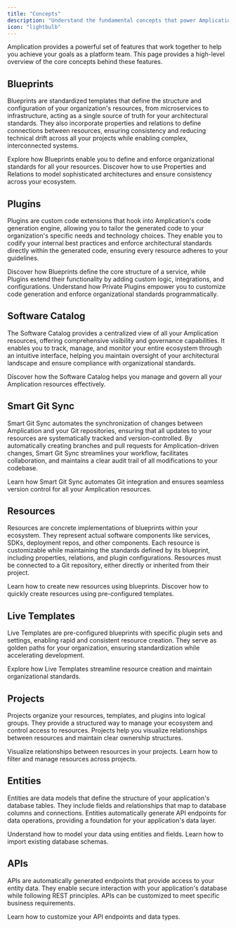```yaml
---
title: "Concepts"
description: "Understand the fundamental concepts that power Amplication to standardize, govern, and automate your software ecosystem."
icon: "lightbulb"
---
```


Amplication provides a powerful set of features that work together to help you achieve your goals as a platform team.
This page provides a high-level overview of the core concepts behind these features.

## Blueprints

Blueprints are standardized templates that define the structure and configuration of your organization's resources, from microservices to infrastructure, acting as a single source of truth for your architectural standards. They also incorporate properties and relations to define connections between resources, ensuring consistency and reducing technical drift across all your projects while enabling complex, interconnected systems.

<CardGroup cols={2}>
  <Card
    title="Learn more about Blueprints"
    href="/day-zero/blueprints"
    icon="diagram-lean-canvas"
  >
    Explore how Blueprints enable you to define and enforce organizational
    standards for all your resources.
  </Card>
  <Card
    title="Learn about Blueprint Properties & Relations"
    href="/day-zero/blueprint-properties-relations"
    icon="diagram-project"
  >
    Discover how to use Properties and Relations to model sophisticated
    architectures and ensure consistency across your ecosystem.
  </Card>
</CardGroup>

## Plugins

Plugins are custom code extensions that hook into Amplication's code generation engine, allowing you to tailor the generated code to your organization's specific needs and technology choices. They enable you to codify your internal best practices and enforce architectural standards directly within the generated code, ensuring every resource adheres to your guidelines.

<CardGroup cols={2}>
  <Card
    title="How Plugins and Blueprints work together"
    href="/day-zero/private-plugins#how-plugins-and-blueprints-work-together"
    icon="diagram-lean-canvas"
  >
    Discover how Blueprints define the core structure of a service, while
    Plugins extend their functionality by adding custom logic, integrations, and
    configurations.
  </Card>
  <Card
    title="Learn more about Private Plugins"
    href="/day-zero/private-plugins"
    icon="plug"
  >
    Understand how Private Plugins empower you to customize code generation and
    enforce organizational standards programmatically.
  </Card>
</CardGroup>

## Software Catalog

The Software Catalog provides a centralized view of all your Amplication resources, offering comprehensive visibility and governance capabilities. It enables you to track, manage, and monitor your entire ecosystem through an intuitive interface, helping you maintain oversight of your architectural landscape and ensure compliance with organizational standards.

<CardGroup cols={1}>
  <Card
    title="Learn more about the Software Catalog"
    href="/day-two/software-catalog"
    icon="book"
  >
    Discover how the Software Catalog helps you manage and govern all your
    Amplication resources effectively.
  </Card>
</CardGroup>

## Smart Git Sync

Smart Git Sync automates the synchronization of changes between Amplication and your Git repositories, ensuring that all updates to your resources are systematically tracked and version-controlled. By automatically creating branches and pull requests for Amplication-driven changes, Smart Git Sync streamlines your workflow, facilitates collaboration, and maintains a clear audit trail of all modifications to your codebase.

<CardGroup cols={1}>
  <Card
    title="Learn more about Smart Git Sync"
    href="/day-zero/smart-git-sync"
    icon="git-alt"
  >
    Learn how Smart Git Sync automates Git integration and ensures seamless
    version control for all your Amplication resources.
  </Card>
</CardGroup>

## Resources

Resources are concrete implementations of blueprints within your ecosystem.
They represent actual software components like services, SDKs, deployment repos, and other components.
Each resource is customizable while maintaining the standards defined by its blueprint, including properties, relations, and plugin configurations. Resources must be connected to a Git repository, either directly or inherited from their project.

<CardGroup cols={2}>
  <Card
    title="Create Resource from Blueprint"
    href="/day-one/create-resource-from-blueprint"
    icon="square-plus"
  >
    Learn how to create new resources using blueprints.
  </Card>
  <Card
    title="Create Resource from Template"
    href="/day-one/create-resource-from-template"
    icon="copy"
  >
    Discover how to quickly create resources using pre-configured templates.
  </Card>
</CardGroup>

## Live Templates

Live Templates are pre-configured blueprints with specific plugin sets and settings, enabling rapid and consistent resource creation. They serve as golden paths for your organization, ensuring standardization while accelerating development.

<CardGroup cols={1}>
  <Card
    title="Learn more about Live Templates"
    href="/day-zero/live-templates"
    icon="wand-magic-sparkles"
  >
    Explore how Live Templates streamline resource creation and maintain
    organizational standards.
  </Card>
</CardGroup>

## Projects

Projects organize your resources, templates, and plugins into logical groups. They provide a structured way to manage your ecosystem and control access to resources. Projects help you visualize relationships between resources and maintain clear ownership structures.

<CardGroup cols={2}>
  <Card
    title="Architecture Graph"
    href="/day-two/architecture-graph"
    icon="diagram-project"
  >
    Visualize relationships between resources in your projects.
  </Card>
  <Card
    title="Software Catalog"
    href="/day-two/software-catalog"
    icon="table-list"
  >
    Learn how to filter and manage resources across projects.
  </Card>
</CardGroup>

## Entities

Entities are data models that define the structure of your application's database tables. They include fields and relationships that map to database columns and connections. Entities automatically generate API endpoints for data operations, providing a foundation for your application's data layer.

<CardGroup cols={2}>
  <Card title="Learn about Entities" href="/day-one/entities" icon="database">
    Understand how to model your data using entities and fields.
  </Card>
  <Card title="Upload Schema" href="/day-one/upload-schema" icon="file-import">
    Learn how to import existing database schemas.
  </Card>
</CardGroup>

## APIs

APIs are automatically generated endpoints that provide access to your entity data. They enable secure interaction with your application's database while following REST principles. APIs can be customized to meet specific business requirements.

<CardGroup cols={1}>
  <Card
    title="Custom Types & Actions"
    href="/day-one/custom-types-actions"
    icon="code"
  >
    Learn how to customize your API endpoints and data types.
  </Card>
</CardGroup>
